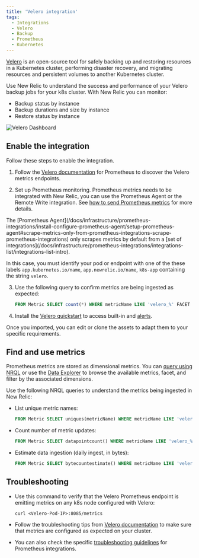 ```yaml
---
title: 'Velero integration'
tags:
  - Integrations
  - Velero
  - Backup
  - Prometheus
  - Kubernetes
---
```



[Velero](https://velero.io/) is an open-source tool for safely backing up and restoring resources in a Kubernetes cluster, performing disaster recovery, and migrating resources and persistent volumes to another Kubernetes cluster.

Use New Relic to understand the success and performance of your Velero backup jobs for your k8s cluster. With New Relic you can monitor:

* Backup status by instance
* Backup durations and size by instance
* Restore status by instance

<img
  title="Velero Dashboard"
  alt="Velero Dashboard"
  src={kubernetesVeleroDashboard}
/>


## Enable the integration

Follow these steps to enable the integration.

1. Follow the [Velero documentation](https://velero.io/docs/main/run-locally/#3-start-the-velero-server-locally) for Prometheus to discover the Velero metrics endpoints.

2. Set up Prometheus monitoring. Prometheus metrics needs to be integrated with New Relic, you can use the Prometheus Agent or the Remote Write integration. See [how to send Prometheus metrics](/docs/infrastructure/prometheus-integrations/get-started/send-prometheus-metric-data-new-relic/) for more details.

  <Callout variant="important">
  The [Prometheus Agent](/docs/infrastructure/prometheus-integrations/install-configure-prometheus-agent/setup-prometheus-agent#scrape-metrics-only-from-prometheus-integrations-scrape-prometheus-integrations) only scrapes metrics by default from a [set of integrations](/docs/infrastructure/prometheus-integrations/integrations-list/integrations-list-intro).

  In this case, you must identify your pod or endpoint with one of the these labels `app.kubernetes.io/name`, `app.newrelic.io/name`, `k8s-app` containing the string `velero`.
  </Callout>

3. Use the following query to confirm metrics are being ingested as expected:

    ```sql
    FROM Metric SELECT count(*) WHERE metricName LIKE 'velero_%' FACET metricName LIMIT MAX
    ```

4. Install the [Velero quickstart](https://newrelic.com/instant-observability/velero-prometheus) to access built-in <InlinePopover type="dashboards" /> and [alerts](/docs/alerts-applied-intelligence/new-relic-alerts/learn-alerts/introduction-alerts/).

  Once you imported, you can edit or clone the assets to adapt them to your specific requirements.

## Find and use metrics

Prometheus metrics are stored as dimensional metrics. You can [query using NRQL](/docs/telemetry-data-platform/get-data/apis/query-metric-data-type/) or use the [Data Explorer](/docs/query-your-data/explore-query-data/browse-data/introduction-data-explorer/) to browse the available metrics, facet, and filter by the associated dimensions.

Use the following NRQL queries to understand the metrics being ingested in New Relic:

* List unique metric names:

  ```sql
  FROM Metric SELECT uniques(metricName) WHERE metricName LIKE 'velero_%' LIMIT MAX
  ```

* Count number of metric updates:

  ```sql
  FROM Metric SELECT datapointcount() WHERE metricName LIKE 'velero_%' LIMIT MAX
  ```

* Estimate data ingestion (daily ingest, in bytes):

	```sql
  FROM Metric SELECT bytecountestimate() WHERE metricName LIKE 'velero_%' SINCE 1 day ago
  ```

## Troubleshooting

* Use this command to verify that the Velero Prometheus endpoint is emitting metrics on any k8s node configured with Velero:

  ```
  curl <Velero-Pod-IP>:8085/metrics
  ```

* Follow the troubleshooting tips from [Velero documentation](https://velero.io/docs/main/troubleshooting/#velero-is-not-publishing-prometheus-metrics) to make sure that metrics are configured as expected on your cluster.

* You can also check the specific [troubleshooting guidelines](/docs/infrastructure/prometheus-integrations/install-configure-prometheus-agent/troubleshooting-guide/) for Prometheus integrations.
